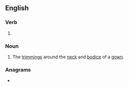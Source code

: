 ==English==

===Verb===
{{head|en|present participle}}

# {{present participle of|robe|lang=en|nocat=1}}

===Noun===
{{en-noun|~}}

# {{lb|en|historical|usually plural}} The [[trimming]]s around the [[neck]] and [[bodice]] of a [[gown]].

===Anagrams===
* {{anagrams|en|Boring|boring|orbing}}